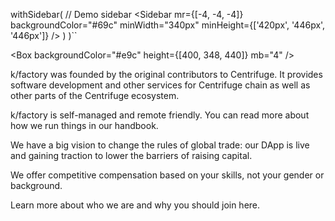 
  withSidebar(
    // Demo sidebar
    <Sidebar mr={[-4, -4, -4]} backgroundColor="#69c" minWidth="340px" minHeight={['420px', '446px', '446px']} />
  )
)``

<!-- Demo hero block -->

<Box backgroundColor="#e9c" height={[400, 348, 440]} mb="4" />

<!-- Section -->

<Section heading="About">

k/factory was founded by the original contributors to Centrifuge. It provides software development and other services for Centrifuge chain as well as other parts of the Centrifuge ecosystem.

</Section>

<!-- Section -->

<Section heading="Work with us" position="relative">

k/factory is self-managed and remote friendly. You can read more about how we run things in our handbook.

We have a big vision to change the rules of global trade: our DApp is live and gaining traction to lower the barriers of raising capital.

We offer competitive compensation based on your skills, not your gender or background.

Learn more about who we are and why you should join here.

</Section>
